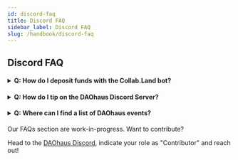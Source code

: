 ```yaml
---
id: discord-faq
title: Discord FAQ
sidebar_label: Discord FAQ
slug: /handbook/discord-faq
---
```


## Discord FAQ

<h4>
  <details>
    <summary>Q: How do I deposit funds with the Collab.Land bot?</summary>
    <p>&nbsp;</p>
    A: please follow the steps below:
    <p>&nbsp;</p>
    If you already have xDAI skip to Step 4 <br />
    If you already have HAUS on xDai skip to Step 5<p>&nbsp;</p>
    <p>
      Assuming you have DAI in your MetaMask wallet on the Ethereum Mainnet...
    </p>
    <ol>
      <li>Connect your wallet on Ethereum Mainnet</li>
      <li>
        Bridge DAI to xDai using{" "}
        <a href="https://bridge.xdaichain.com/">xDai Bridge</a>
      </li>
      <li>Connect your wallet on xDai</li>
      <li>
        Swap from XDAI to HAUS on{" "}
        <a href="https://app.honeyswap.org/#/swap">Honeyswap</a>
      </li>
      <li>
        DM <code>!deposit 100</code> to Collab.Land bot on Discord.
        <br />
        <strong>Note:</strong> 100 is the Network Chain Id not an amount.
      </li>
      <li>
        Click link to <code>To update depositor address Click Here</code>
        <br />
        <strong>Note:</strong> If you do not update to send from the correct
        address, the tokens will be lost!
      </li>
      <li>Sign transaction in your wallet</li>
      <li>
        Send HAUS to Collab.land bot at{" "}
        <code>0x8dcCD27e0d1ee15e5986A1568b575B31e81F0bbA</code>
      </li>
      <li>
        DM <code>!balance</code> to Collab.Land bot to verify deposit
      </li>
      <li>Get yer tip on!</li>
    </ol>
  </details>
</h4>

<h4>
  <details>
    <summary> Q: How do I tip on the DAOhaus Discord Server?</summary>
    <p>&nbsp;</p>
    A: In chat try{" "}
    <code>
      !tip &lt;@username&gt; &lt;number of coins&gt; &lt;coin symbol&gt;
    </code>
  </details>
</h4>

<h4>
  <details>
    <summary> Q: Where can I find a list of DAOhaus events?</summary>
    <p>&nbsp;</p>
    A: Try `!list` on our Discord and seshbot (our calendar and scheduling bot)
    will show you a listing of all DAOhaus events & calls
  </details>
</h4>

Our FAQs section are work-in-progress. Want to contribute?

Head to the [DAOhaus Discord](https://discord.gg/KZQ2fskUcH), indicate your role as "Contributor" and reach out!
